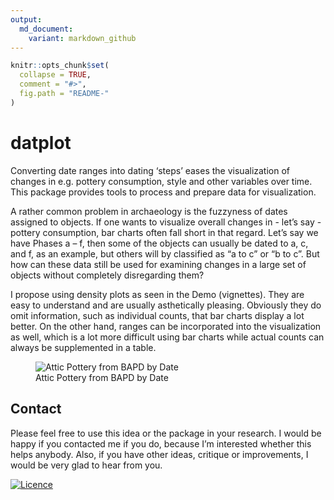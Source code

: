 ---
output:
  md_document:
    variant: markdown_github
---

<!-- README.md is generated from README.Rmd. Please edit that file -->

```{r, echo = FALSE}
knitr::opts_chunk$set(
  collapse = TRUE,
  comment = "#>",
  fig.path = "README-"
)
```

# datplot

Converting date ranges into dating 'steps' eases the visualization of changes in e.g. pottery consumption, style and other variables over time. This package provides tools to process and prepare data for visualization.

A rather common problem in archaeology is the fuzzyness of dates assigned to objects. If one wants to visualize overall changes in - let's say - pottery consumption, bar charts often fall short in that regard. Let's say we have Phases a -- f, then some of the objects can usually be dated to a, c, and f, as an example, but others will by classified as "a to c" or "b to c". But how can these data still be used for examining changes in a large set of objects without completely disregarding them?

I propose using density plots as seen in the Demo (vignettes). They are easy to understand and are usually asthetically pleasing. Obviously they do omit information, such as individual counts, that bar charts display a lot better. On the other hand, ranges can be incorporated into the visualization as well, which is a lot more difficult using bar charts while actual counts can always be supplemented in a table. 


![Attic Pottery from BAPD by Date](vignettes/demo_image.png "Attic Pottery from BAPD by Date")

## Contact

Please feel free to use this idea or the package in your research. I would be happy if you contacted me if you do, because I'm interested whether this helps anybody. Also, if you have other ideas, critique or improvements, I would be very glad to hear from you.

[![Licence](https://i.creativecommons.org/l/by-sa/4.0/88x31.png)](http://creativecommons.org/licenses/by-sa/4.0/)
